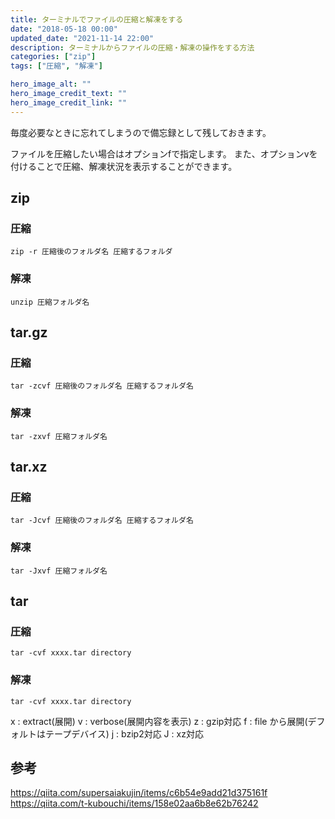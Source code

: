 ```yaml
---
title: ターミナルでファイルの圧縮と解凍をする
date: "2018-05-18 00:00"
updated_date: "2021-11-14 22:00"
description: ターミナルからファイルの圧縮・解凍の操作をする方法
categories: ["zip"]
tags: ["圧縮", "解凍"]

hero_image_alt: ""
hero_image_credit_text: ""
hero_image_credit_link: ""
---
```

毎度必要なときに忘れてしまうので備忘録として残しておきます。

ファイルを圧縮したい場合はオプションfで指定します。
また、オプションvを付けることで圧縮、解凍状況を表示することができます。

## zip
### 圧縮
```
zip -r 圧縮後のフォルダ名 圧縮するフォルダ
```
### 解凍
```
unzip 圧縮フォルダ名
```

## tar.gz
### 圧縮
```
tar -zcvf 圧縮後のフォルダ名 圧縮するフォルダ名
```
### 解凍
```
tar -zxvf 圧縮フォルダ名
```

## tar.xz
### 圧縮
```
tar -Jcvf 圧縮後のフォルダ名 圧縮するフォルダ名
```
### 解凍
```
tar -Jxvf 圧縮フォルダ名
```

## tar
### 圧縮
```
tar -cvf xxxx.tar directory
```
### 解凍
```
tar -cvf xxxx.tar directory
```

x : extract(展開)
v : verbose(展開内容を表示)
z : gzip対応
f : file から展開(デフォルトはテープデバイス)
j : bzip2対応
J : xz対応

## 参考
https://qiita.com/supersaiakujin/items/c6b54e9add21d375161f
https://qiita.com/t-kubouchi/items/158e02aa6b8e62b76242